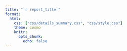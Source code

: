 ```yaml
---
title: "`r report_title`"
format: 
  html:
    css: ["css/details_summary.css", "css/style.css"]
    theme: cosmo
    knitr:
      opts_chunk: 
        echo: false
---
```


